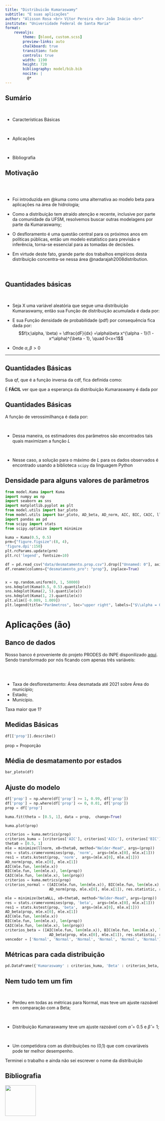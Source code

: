 ```yaml
---
title: "Distribuicão Kumaraswamy"
subtitle: "E suas aplicações"
author: "Alisson Rosa <br> Vítor Pereira <br> João Inácio <br>"
institute: "Universidade Federal de Santa Maria"
format: 
    revealjs:
        theme: [blood, custom.scss]
        preview-links: auto
        chalkboard: true
        transition: fade
        controls: true
        width: 1190
        height: 720
        bibliography: model/bib.bib
        nocite: |
          @*
---
```


## Sumário

::: {.incremental}

<br />

- Características Básicas

<br />

 

- Aplicações

<br />



- Bibliografia

:::







## Motivação 


<br />
<br />

- Foi introduzida em @kuma como uma alternativa ao  modelo beta para aplicações na área de hidrologia;

- Como a distribuição tem atraído atenção e recente, inclusive por parte da comunidade da UFSM, resolvemos
buscar outras modelagens por parte da Kumaraswamy;

- O desfloramento é uma questão central para os próximos anos em políticas públicas, então um modelo estatístico
para previsão e inferência, torna-se essencial para as tomadas de decisões.

* Em virtude deste fato, grande parte dos trabalhos empíricos desta distribuição concentra-se nessa área @nadarajah2008distribution.

<br />

 







## Quantidades básicas


<br />

- Seja X uma variável aleatória que segue uma distribuição Kumaraswamy, então sua Função de distribuição acumulada é dada por:

\begin{align}
F(x;\alpha, \beta) = 1 - (1 - x^\alpha)^\beta,  \quad 0 < x< 1
\end{align}

- E sua Função densidade de probabilidade (pdf) por consequência fica dada por:
$$f(x;\alpha, \beta) = \dfrac{dF}{dx} =\alpha\beta x^{\alpha - 1}(1 - x^\alpha)^{\beta  - 1}, \quad 0<x<1$$

* Onde $\alpha, \beta > 0$





---

## Quantidades Básicas

Sua qf, que é  a função inversa da cdf, fica definida como:

\begin{align}
Q(u;\alpha, \beta) = \bigg(1 - (1 - u)^{1/\beta}\bigg)^{\dfrac{1}{\alpha}}, \quad 0<u<1
\end{align}

É **FÁCIL** ver que que a esperança da distribuição Kumaraswamy é dada por  

\begin{align}
\text{E}(X) = \dfrac{\beta\Gamma\bigg(1 + \dfrac{1}{\alpha}\bigg)\Gamma(\beta)}{\Gamma\bigg(1 + \dfrac{1}{\alpha} + \beta\bigg)}
\end{align}

## Quantidades Básicas
A função de verossimilhança é dada por:

\begin{align}
L(\alpha, \beta; x) = \prod_{i=1}^{n}f(x;\alpha, \beta) = \alpha^n \beta^n \prod_{i=1}^{n}x_i^{\alpha - 1}\prod_{i=1}^{n}(1-x_i^{\alpha})^{\beta-1}
\end{align}

<br />

* Dessa maneira, os estimadores dos parâmetros são encontrados tais quais maximizam a função $L$

<br />

* Nesse caso, a solução para o máximo de $L$ para os dados observados é encontrado usando a biblioteca `scipy` da linguagem Python







## Densidade para alguns valores de parâmetros

```python
from model.Kuma import Kuma
import numpy as np
import seaborn as sns
import matplotlib.pyplot as plt
from model.utils import bar_ploto
from model.utils import bar_ploto, AD_beta, AD_norm, AIC, BIC, CAIC, llnorm, betaNLL
import pandas as pd
from scipy import stats
from scipy.optimize import minimize

kuma = Kuma(0.5, 0.5)
prm={"figure.figsize":(8, 4),
'figure.dpi':150}
plt.rcParams.update(prm)
plt.rc('legend', fontsize=10)

df = pd.read_csv("data/desmatamento.prop.csv").drop(["Unnamed: 0"], axis=1)
df.rename(columns={"desmatamento_pro": "prop"}, inplace=True)


x = np.random.uniform(0, 1, 50000)
sns.kdeplot(Kuma(0.5, 0.5).quantile(x))
sns.kdeplot(Kuma(2, 5).quantile(x))
sns.kdeplot(Kuma(1, 2).quantile(x))
plt.xlim([-0.009, 1.009])
plt.legend(title="Parâmetros", loc="upper right", labels=["$\\alpha = 0.5, \\beta = 0.5$","$\\alpha = 2, \\beta = 5$", "$\\alpha = 1, \\beta = 2$"]);

```


# Aplicações (ão)

## Banco de dados

Nosso banco é proveniente do projeto PRODES do INPE disponilizado [aqui](http://www.dpi.inpe.br/prodesdigital/prodesmunicipal.php). Sendo transformado por nós ficando com apenas três variáveis:

<br />
<br />

- Taxa de desflorestamento: Área desmatada até 2021 sobre Área do município;
- Estado;
- Município.
<br />

::: footer
Taxa maior que 1?
:::


## Medidas  Básicas

```python
df[['prop']].describe()
```

::: footer
prop = Proporção
:::

## Média de desmatamento por estados

```python
bar_ploto(df)
```

## Ajuste do modelo

```python
df['prop'] = np.where(df['prop'] >= 1, 0.99, df['prop'])
df['prop'] = np.where(df['prop'] <= 0, 0.01, df['prop'])
prop = df['prop']

kuma.fit(theta = [0.5, 1], data = prop,  change=True)

kuma.plot(prop)

criterios = kuma.metrics(prop)
criterios_kuma = [criterios['AIC'], criterios['AICc'], criterios['BIC'], criterios['cramer_vonmises'], criterios['AD'], criterios['KS']]
theta0 = [0.5, 1]
mle = minimize(llnorm, x0=theta0, method="Nelder-Mead", args=(prop))
res = stats.cramervonmises(prop, 'norm',  args=(mle.x[0], mle.x[1]))
res1 = stats.kstest(prop, 'norm',  args=(mle.x[0], mle.x[1]))
AD_norm(prop, mle.x[0], mle.x[1])
AIC(mle.fun, len(mle.x))
BIC(mle.fun, len(mle.x), len(prop))
CAIC(mle.fun, len(mle.x), len(prop))
criterios = kuma.metrics(prop)
criterios_normal = ([AIC(mle.fun, len(mle.x)), BIC(mle.fun, len(mle.x), len(prop)), CAIC(mle.fun, len(mle.x), len(prop)),
                    AD_norm(prop, mle.x[0], mle.x[1]), res.statistic, res1.statistic])

mle = minimize(betaNLL, x0=theta0, method="Nelder-Mead", args=(prop))
res = stats.cramervonmises(prop, 'beta',  args=(mle.x[0], mle.x[1]))
res1 = stats.kstest(prop, 'beta',  args=(mle.x[0], mle.x[1]))
AD_beta(prop, mle.x[0], mle.x[1])
AIC(mle.fun, len(mle.x))
BIC(mle.fun, len(mle.x), len(prop))
CAIC(mle.fun, len(mle.x), len(prop))
criterios_beta = ([AIC(mle.fun, len(mle.x)), BIC(mle.fun, len(mle.x), len(prop)), CAIC(mle.fun, len(mle.x), len(prop)),
                    AD_beta(prop, mle.x[0], mle.x[1]), res.statistic, res1.statistic])
vencedor = ['Normal', 'Normal', 'Normal', 'Normal', 'Normal', 'Normal']
```

## Métricas para cada distribuição

```python

pd.DataFrame({'Kumaraswamy' : criterios_kuma, 'Beta' : criterios_beta, 'Normal' : criterios_normal, 'Vencedor' : vencedor})

```




## Nem tudo tem um fim
<br />

* Perdeu em todas as métricas para Normal, mas teve um ajuste razoável em comparação com a Beta;

<br />

* Distribuição Kumaraswamy teve um ajuste razoável com $\hat{\alpha}=0.5$ e $\hat{\beta}=1$;

<br />


* Um competidora com as distribuições no (0,1) que com covariáveis pode ter melhor desempenho.



::: footer
Terminei o trabalho e ainda não sei escrever o nome da distribuição
:::

## Bibliografia {.scrollable}

![](https://www.icegif.com/wp-content/uploads/icegif-800.gif){.absolute top=370 left=100 width="100" height=290"}